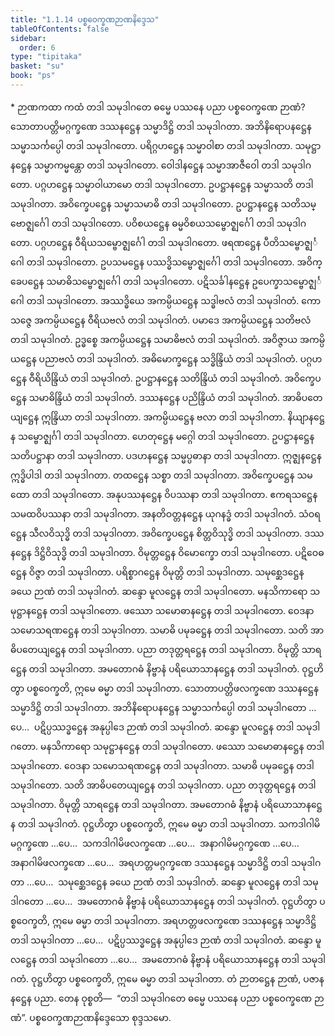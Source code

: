 ```yaml
---
title: "1.1.14 ပစ္စဝေက္ခဏဉာဏနိဒ္ဒေသ"
tableOfContents: false
sidebar:
  order: 6
type: "tipitaka"
basket: "su"
book: "ps"
---
```



<DynamicBreadcrumb />

<Paragraph type="center" book="ps">
* ဉာဏကထာ
</Paragraph>


<Division number="65" book="ps">

<Paragraph number="466" book="ps">
ကထံ တဒါ သမုဒါဂတေ ဓမ္မေ ပဿနေ ပညာ ပစ္စဝေက္ခဏေ ဉာဏံ? သောတာပတ္တိမဂ္ဂက္ခဏေ ဒဿနဋ္ဌေန သမ္မာဒိဋ္ဌိ တဒါ သမုဒါဂတာ. အဘိနိရောပနဋ္ဌေန သမ္မာသင်္ကပ္ပေါ တဒါ သမုဒါဂတော. ပရိဂ္ဂဟဋ္ဌေန သမ္မာဝါစာ တဒါ သမုဒါဂတာ. သမုဋ္ဌာနဋ္ဌေန သမ္မာကမ္မန္တော တဒါ သမုဒါဂတော. ဝေါဒါနဋ္ဌေန သမ္မာအာဇီဝေါ တဒါ သမုဒါဂတော. ပဂ္ဂဟဋ္ဌေန သမ္မာဝါယာမော တဒါ သမုဒါဂတော. ဥပဋ္ဌာနဋ္ဌေန သမ္မာသတိ တဒါ သမုဒါဂတာ. အဝိက္ခေပဋ္ဌေန သမ္မာသမာဓိ တဒါ သမုဒါဂတော.
</Paragraph>

<Paragraph number="467" book="ps">
ဥပဋ္ဌာနဋ္ဌေန သတိသမ္ဗောဇ္ဈင်္ဂေါ တဒါ သမုဒါဂတော. ပဝိစယဋ္ဌေန ဓမ္မဝိစယသမ္ဗောဇ္ဈင်္ဂေါ တဒါ သမုဒါဂတော. ပဂ္ဂဟဋ္ဌေန ဝီရိယသမ္ဗောဇ္ဈင်္ဂေါ တဒါ သမုဒါဂတော. ဖရဏဋ္ဌေန ပီတိသမ္ဗောဇ္ဈင်္ဂေါ တဒါ သမုဒါဂတော. ဥပသမဋ္ဌေန ပဿဒ္ဓိသမ္ဗောဇ္ဈင်္ဂေါ တဒါ သမုဒါဂတော. အဝိက္ခေပဋ္ဌေန သမာဓိသမ္ဗောဇ္ဈင်္ဂေါ တဒါ သမုဒါဂတော. ပဋိသင်္ခါနဋ္ဌေန ဥပေက္ခာသမ္ဗောဇ္ဈင်္ဂေါ တဒါ သမုဒါဂတော.
</Paragraph>

<Paragraph number="468" book="ps">
အဿဒ္ဓိယေ အကမ္ပိယဋ္ဌေန သဒ္ဓါဗလံ တဒါ သမုဒါဂတံ. ကောသဇ္ဇေ အကမ္ပိယဋ္ဌေန ဝီရိယဗလံ တဒါ သမုဒါဂတံ. ပမာဒေ အကမ္ပိယဋ္ဌေန သတိဗလံ တဒါ သမုဒါဂတံ. ဥဒ္ဓစ္စေ အကမ္ပိယဋ္ဌေန သမာဓိဗလံ တဒါ သမုဒါဂတံ. အဝိဇ္ဇာယ အကမ္ပိယဋ္ဌေန ပညာဗလံ တဒါ သမုဒါဂတံ.
</Paragraph>

<Paragraph number="469" book="ps">
အဓိမောက္ခဋ္ဌေန သဒ္ဓိန္ဒြိယံ တဒါ သမုဒါဂတံ. ပဂ္ဂဟဋ္ဌေန ဝီရိယိန္ဒြိယံ တဒါ သမုဒါဂတံ. ဥပဋ္ဌာနဋ္ဌေန သတိန္ဒြိယံ တဒါ သမုဒါဂတံ. အဝိက္ခေပဋ္ဌေန သမာဓိန္ဒြိယံ တဒါ သမုဒါဂတံ. ဒဿနဋ္ဌေန ပညိန္ဒြိယံ တဒါ သမုဒါဂတံ.
</Paragraph>

<Paragraph number="470" book="ps">
အာဓိပတေယျဋ္ဌေန ဣန္ဒြိယာ တဒါ သမုဒါဂတာ. အကမ္ပိယဋ္ဌေန ဗလာ တဒါ သမုဒါဂတာ. နိယျာနဋ္ဌေန သမ္ဗောဇ္ဈင်္ဂါ တဒါ သမုဒါဂတာ. ဟေတုဋ္ဌေန မဂ္ဂေါ တဒါ သမုဒါဂတော. ဥပဋ္ဌာနဋ္ဌေန သတိပဋ္ဌာနာ တဒါ သမုဒါဂတာ. ပဒဟနဋ္ဌေန သမ္မပ္ပဓာနာ တဒါ သမုဒါဂတာ. ဣဇ္ဈနဋ္ဌေန ဣဒ္ဓိပါဒါ တဒါ သမုဒါဂတာ. တထဋ္ဌေန သစ္စာ တဒါ သမုဒါဂတာ. အဝိက္ခေပဋ္ဌေန သမထော တဒါ သမုဒါဂတော. အနုပဿနဋ္ဌေန ဝိပဿနာ တဒါ သမုဒါဂတာ. ဧကရသဋ္ဌေန သမထဝိပဿနာ တဒါ သမုဒါဂတာ. အနတိဝတ္တနဋ္ဌေန ယုဂနဒ္ဓံ တဒါ သမုဒါဂတံ. သံဝရဋ္ဌေန သီလဝိသုဒ္ဓိ တဒါ သမုဒါဂတာ. အဝိက္ခေပဋ္ဌေန စိတ္တဝိသုဒ္ဓိ တဒါ သမုဒါဂတာ. ဒဿနဋ္ဌေန ဒိဋ္ဌိဝိသုဒ္ဓိ တဒါ သမုဒါဂတာ. ဝိမုတ္တဋ္ဌေန ဝိမောက္ခော တဒါ သမုဒါဂတော. ပဋိဝေဓဋ္ဌေန ဝိဇ္ဇာ တဒါ သမုဒါဂတာ. ပရိစ္စာဂဋ္ဌေန ဝိမုတ္တိ တဒါ သမုဒါဂတာ. သမုစ္ဆေဒဋ္ဌေန ခယေ ဉာဏံ တဒါ သမုဒါဂတံ.
</Paragraph>

<Paragraph number="471" book="ps">
ဆန္ဒော မူလဋ္ဌေန တဒါ သမုဒါဂတော. မနသိကာရော သမုဋ္ဌာနဋ္ဌေန တဒါ သမုဒါဂတော. ဖဿော သမောဓာနဋ္ဌေန တဒါ သမုဒါဂတော. ဝေဒနာ သမောသရဏဋ္ဌေန တဒါ သမုဒါဂတာ. သမာဓိ ပမုခဋ္ဌေန တဒါ သမုဒါဂတော. သတိ အာဓိပတေယျဋ္ဌေန တဒါ သမုဒါဂတာ. ပညာ တဒုတ္တရဋ္ဌေန တဒါ သမုဒါဂတာ. ဝိမုတ္တိ သာရဋ္ဌေန တဒါ သမုဒါဂတာ. အမတောဂဓံ နိဗ္ဗာနံ ပရိယောသာနဋ္ဌေန တဒါ သမုဒါဂတံ. ဝုဋ္ဌဟိတွာ ပစ္စဝေက္ခတိ, ဣမေ ဓမ္မာ တဒါ သမုဒါဂတာ.
</Paragraph>

<Paragraph number="472" book="ps">
သောတာပတ္တိဖလက္ခဏေ ဒဿနဋ္ဌေန သမ္မာဒိဋ္ဌိ တဒါ သမုဒါဂတာ. အဘိနိရောပနဋ္ဌေန သမ္မာသင်္ကပ္ပေါ တဒါ သမုဒါဂတော …ပေ…  ပဋိပ္ပဿဒ္ဓဋ္ဌေန အနုပ္ပါဒေ ဉာဏံ တဒါ သမုဒါဂတံ. ဆန္ဒော မူလဋ္ဌေန တဒါ သမုဒါဂတော. မနသိကာရော သမုဋ္ဌာနဋ္ဌေန တဒါ သမုဒါဂတော. ဖဿော သမောဓာနဋ္ဌေန တဒါ သမုဒါဂတော. ဝေဒနာ သမောသရဏဋ္ဌေန တဒါ သမုဒါဂတာ. သမာဓိ ပမုခဋ္ဌေန တဒါ သမုဒါဂတော. သတိ အာဓိပတေယျဋ္ဌေန တဒါ သမုဒါဂတာ. ပညာ တဒုတ္တရဋ္ဌေန တဒါ သမုဒါဂတာ. ဝိမုတ္တိ သာရဋ္ဌေန တဒါ သမုဒါဂတာ. အမတောဂဓံ နိဗ္ဗာနံ ပရိယောသာနဋ္ဌေန တဒါ သမုဒါဂတံ. ဝုဋ္ဌဟိတွာ ပစ္စဝေက္ခတိ, ဣမေ ဓမ္မာ တဒါ သမုဒါဂတာ.
</Paragraph>

<Paragraph number="473" book="ps">
သကဒါဂါမိမဂ္ဂက္ခဏေ …ပေ…  သကဒါဂါမိဖလက္ခဏေ …ပေ…  အနာဂါမိမဂ္ဂက္ခဏေ …ပေ…  အနာဂါမိဖလက္ခဏေ …ပေ…  အရဟတ္တမဂ္ဂက္ခဏေ ဒဿနဋ္ဌေန သမ္မာဒိဋ္ဌိ တဒါ သမုဒါဂတာ …ပေ…  သမုစ္ဆေဒဋ္ဌေန ခယေ ဉာဏံ တဒါ သမုဒါဂတံ. ဆန္ဒော မူလဋ္ဌေန တဒါ သမုဒါဂတော …ပေ…  အမတောဂဓံ နိဗ္ဗာနံ ပရိယောသာနဋ္ဌေန တဒါ သမုဒါဂတံ. ဝုဋ္ဌဟိတွာ ပစ္စဝေက္ခတိ, ဣမေ ဓမ္မာ တဒါ သမုဒါဂတာ.
</Paragraph>

<Paragraph number="474" book="ps">
အရဟတ္တဖလက္ခဏေ ဒဿနဋ္ဌေန သမ္မာဒိဋ္ဌိ တဒါ သမုဒါဂတာ …ပေ…  ပဋိပ္ပဿဒ္ဓဋ္ဌေန အနုပ္ပါဒေ ဉာဏံ တဒါ သမုဒါဂတံ. ဆန္ဒော မူလဋ္ဌေန တဒါ သမုဒါဂတော …ပေ…  အမတောဂဓံ နိဗ္ဗာနံ ပရိယောသာနဋ္ဌေန တဒါ သမုဒါဂတံ. ဝုဋ္ဌဟိတွာ ပစ္စဝေက္ခတိ, ဣမေ ဓမ္မာ တဒါ သမုဒါဂတာ. တံ ဉာတဋ္ဌေန ဉာဏံ, ပဇာနနဋ္ဌေန ပညာ. တေန ဝုစ္စတိ—  “တဒါ သမုဒါဂတေ ဓမ္မေ ပဿနေ ပညာ ပစ္စဝေက္ခဏေ ဉာဏံ”.

</Paragraph>
</Division>

<Paragraph number="475" type="center" book="ps">
ပစ္စဝေက္ခဏဉာဏနိဒ္ဒေသော စုဒ္ဒသမော.
</Paragraph>